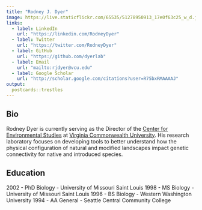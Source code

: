 ```yaml
---
title: "Rodney J. Dyer"
image: https://live.staticflickr.com/65535/51278950913_17e0f63c25_w_d.jpg
links:
  - label: LinkedIn
    url: "https://linkedin.com/RodneyDyer"
  - label: Twitter
    url: "https://twitter.com/RodneyDyer"
  - label: GitHub
    url: "https://github.com/dyerlab"
  - label: Email
    url: "mailto:rjdyer@vcu.edu"
  - label: Google Scholar
    url: "http://scholar.google.com/citations?user=R75bxRMAAAAJ"
output:
  postcards::trestles
---
```

 
## Bio

Rodney Dyer is currently serving as the Director of the [Center for Environmental Studies](https://ces.vcu.edu) at [Virginia Commonwealth University](https://vcu.edu).  His research laboratory focuses on developing tools to better understand how the physical configuration of natural and modified landscapes impact genetic connectivity for native and introduced species. 

## Education

2002 - PhD Biology - University of Missouri Saint Louis
1998 - MS Biology - University of Missouri Saint Louis
1996 - BS Biology - Western Washington University
1994 - AA General - Seattle Central Community College



